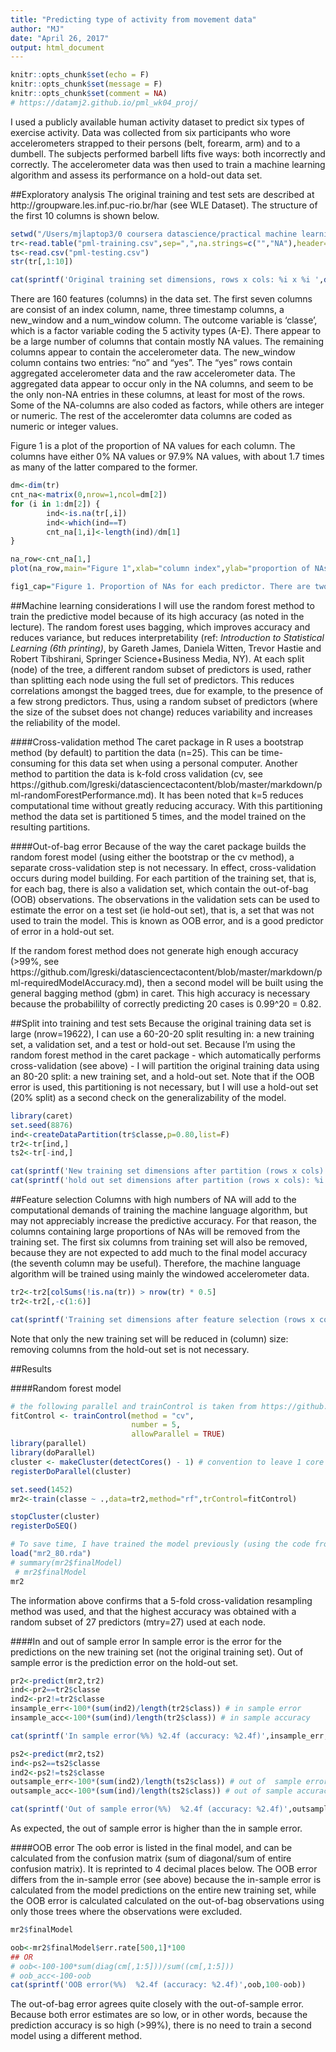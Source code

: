 ```yaml
---
title: "Predicting type of activity from movement data"
author: "MJ"
date: "April 26, 2017"
output: html_document
---
```


```r
knitr::opts_chunk$set(echo = F)
knitr::opts_chunk$set(message = F)
knitr::opts_chunk$set(comment = NA)
# https://datamj2.github.io/pml_wk04_proj/
```

I used a publicly available human activity dataset to predict six types of exercise activity. Data was collected from six participants who wore accelerometers strapped to their persons (belt, forearm, arm) and to a dumbell. The subjects performed barbell lifts five  ways: both incorrectly and correctly. The accelerometer data was then used to train a machine learning algorithm and assess its performance on a hold-out data set.


##Exploratory analysis
The original training and test sets are described at http://groupware.les.inf.puc-rio.br/har (see WLE Dataset). The structure of the first 10 columns is shown below.
```r
setwd("/Users/mjlaptop3/0 coursera datascience/practical machine learning/0 week04/0 project/pml_wk04_proj")
tr<-read.table("pml-training.csv",sep=",",na.strings=c("","NA"),header=T)
ts<-read.csv("pml-testing.csv")
str(tr[,1:10])

cat(sprintf('Original training set dimensions, rows x cols: %i x %i ',dim(tr)[1],dim(tr)[2]))
```
There are 160 features (columns) in the data set. The first seven columns are consist of an index column, name, three timestamp columns, a new_window and a num_window column. The outcome variable is 'classe', which is a factor variable coding the 5 activity types (A-E). There appear to be a large number of columns that contain mostly NA values. The remaining columns appear to contain the accelerometer data. The new_window column contains two entries: "no" and "yes". The "yes" rows contain aggregated accelerometer data and the raw accelerometer data. The aggregated data appear to occur only in the NA columns, and seem to be the only non-NA entries in these columns, at least for most of the rows. Some of the NA-columns are also coded as factors, while others are integer or numeric. The rest of the acceleromter data columns are coded as numeric or integer values.

Figure 1 is a plot of the proportion of NA values for each column. The columns have either 0% NA values or 97.9% NA values, with about 1.7 times as many of the latter compared to the former.

```r
dm<-dim(tr)
cnt_na<-matrix(0,nrow=1,ncol=dm[2])
for (i in 1:dm[2]) {
        ind<-is.na(tr[,i])
        ind<-which(ind==T)
        cnt_na[1,i]<-length(ind)/dm[1]
}

na_row<-cnt_na[1,]
plot(na_row,main="Figure 1",xlab="column index",ylab="proportion of NAs")

fig1_cap="Figure 1. Proportion of NAs for each predictor. There are two levels: columns with no NAs (n=60), or columns with 0.979 NAs (n=100)"
```

##Machine learning considerations
I will use the random forest method to train the predictive model because of its high accuracy (as noted in the lecture). The random forest uses bagging, which improves accuracy and reduces variance, but reduces interpretability (ref: *Introduction to Statistical Learning (6th printing)*, by Gareth James, Daniela Witten, Trevor Hastie and Robert Tibshirani, Springer Science+Business Media, NY). At each split (node) of the tree, a different random subset of predictors is used, rather than splitting each node using the full set of predictors. This reduces correlations amongst the bagged trees, due for example, to the presence of a few strong predictors. Thus, using a random subset of predictors (where the size of the subset does not change) reduces variability and increases the reliability of the model. 

####Cross-validation method
The caret package in R uses a bootstrap method (by default) to partition the data (n=25). This can be time-consuming for this data set when using a personal computer. Another method to partition the data is k-fold cross validation (cv, see https://github.com/lgreski/datasciencectacontent/blob/master/markdown/pml-randomForestPerformance.md). It has been noted that k=5 reduces computational time without greatly reducing accuracy. With this partitioning method the data set is partitioned 5 times, and the model trained on the resulting partitions.

####Out-of-bag error
Because of the way the caret package builds the random forest model (using either the bootstrap or the cv method), a separate cross-validation step is not necessary. In effect, cross-validation occurs during model building. For each partition of the training set, that is, for each bag, there is also a validation set, which contain the out-of-bag (OOB) observations. The observations in the validation sets can be used to estimate the error on a test set (ie hold-out set), that is, a set that was not used to train the model. This is known as OOB error, and is a good predictor of error in a hold-out set.

If the random forest method does not generate high enough accuracy (>99%, see https://github.com/lgreski/datasciencectacontent/blob/master/markdown/pml-requiredModelAccuracy.md), then a second model will be built using the general bagging method (gbm) in caret. This high accuracy is necessary because the probabililty of correctly predicting 20 cases is 0.99^20 = 0.82.

##Split into training and test sets
Because the original training data set is large (nrow=19622), I can use a 60-20-20 split resulting in: a new training set, a validation set, and a test or hold-out set. Because I'm using the random forest method in the caret package - which automatically performs cross-validation (see above) - I will partition the original training data using an 80-20 split: a new training set, and a hold-out set. Note that if the OOB error is used, this partitioning is not necessary, but I will use a hold-out set (20% split) as a second check on the generalizability of the model.

```r
library(caret)
set.seed(8876)
ind<-createDataPartition(tr$classe,p=0.80,list=F)
tr2<-tr[ind,]
ts2<-tr[-ind,]
```

```r
cat(sprintf('New training set dimensions after partition (rows x cols): %i x %i ',dim(tr2)[1],dim(tr2)[2]))
cat(sprintf('hold out set dimensions after partition (rows x cols): %i x %i ',dim(ts2)[1],dim(ts2)[2]))
```


##Feature selection
Columns with high numbers of NA will add to the computational demands of training the machine language algorithm, but may not appreciably increase the predictive accuracy. For that reason, the columns containing large proportions of NAs will be removed from the training set. The first six columns from training set will also be removed, because they are not expected to add much to the final model accuracy (the seventh column may be useful). Therefore, the machine language algorithm will be trained using mainly the windowed accelerometer data.

```r
tr2<-tr2[colSums(!is.na(tr)) > nrow(tr) * 0.5]
tr2<-tr2[,-c(1:6)]
```

```r
cat(sprintf('Training set dimensions after feature selection (rows x cols): %i x %i ',dim(tr2)[1],dim(tr2)[2]))
```
Note that only the new training set will be reduced in (column) size: removing columns from the hold-out set is not necessary.

##Results

####Random forest model
```r
# the following parallel and trainControl is taken from https://github.com/lgreski/datasciencectacontent/blob/master/markdown/pml-randomForestPerformance.md
fitControl <- trainControl(method = "cv",
                           number = 5,
                           allowParallel = TRUE)
library(parallel)
library(doParallel)
cluster <- makeCluster(detectCores() - 1) # convention to leave 1 core for OS
registerDoParallel(cluster)

set.seed(1452)
mr2<-train(classe ~ .,data=tr2,method="rf",trControl=fitControl)

stopCluster(cluster)
registerDoSEQ()
```

```r
# To save time, I have trained the model previously (using the code from above) and saved it in order to load it now
load("mr2_80.rda")
# summary(mr2$finalModel)
 # mr2$finalModel
mr2
```
The information above confirms that a 5-fold cross-validation resampling method was used, and that the highest accuracy was obtained with a random subset of 27 predictors (mtry=27) used at each node.


####In and out of sample error
In sample error is the error for the predictions on the new training set (not the original training set). Out of sample error is the prediction error on the hold-out set.
```r
pr2<-predict(mr2,tr2)
ind<-pr2==tr2$classe
ind2<-pr2!=tr2$classe
insample_err<-100*(sum(ind2)/length(tr2$class)) # in sample error
insample_acc<-100*(sum(ind)/length(tr2$class)) # in sample accuracy
```

```r
cat(sprintf('In sample error(%%) %2.4f (accuracy: %2.4f)',insample_err,insample_acc ))
```

```r
ps2<-predict(mr2,ts2)
ind<-ps2==ts2$classe
ind2<-ps2!=ts2$classe
outsample_err<-100*(sum(ind2)/length(ts2$class)) # out of  sample error
outsample_acc<-100*(sum(ind)/length(ts2$class)) # out of sample accuracy
```

```r
cat(sprintf('Out of sample error(%%)  %2.4f (accuracy: %2.4f)',outsample_err,outsample_acc ))
```
As expected, the out of sample error is higher than the in sample error.

####OOB error
The oob error is listed in the final model, and can be calculated from the confusion matrix (sum of diagonal/sum of entire confusion matrix). It is reprinted to 4 decimal places below. The OOB error differs from the in-sample error (see above) because the in-sample error is calculated from the model predictions on the entire new training set, while the OOB error is calculated calculated on the out-of-bag observations using only those trees where the observations were excluded.

```r
mr2$finalModel
```

```r
oob<-mr2$finalModel$err.rate[500,1]*100
## OR
# oob<-100-100*sum(diag(cm[,1:5]))/sum((cm[,1:5]))
# oob_acc<-100-oob
cat(sprintf('OOB error(%%)  %2.4f (accuracy: %2.4f)',oob,100-oob))
```

The out-of-bag error agrees quite closely with the out-of-sample error. Because both error estimates are so low, or in other words, because the prediction accuracy is so high (>99%), there is no need to train a second model using a different method.
<br>
<br>
<br>
<br>

